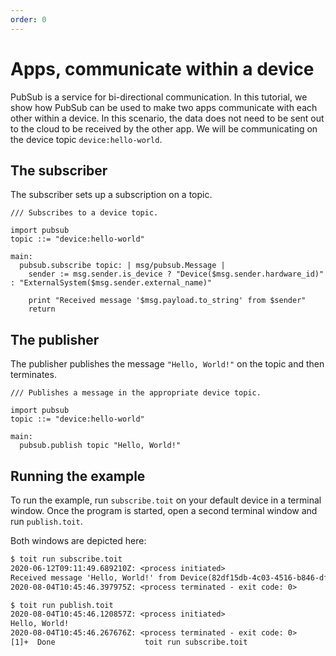 ```yaml
---
order: 0
---
```


# Apps, communicate within a device

PubSub is a service for bi-directional communication. In this tutorial, we show how PubSub can be used to make two apps communicate with each other within a device. In this scenario, the data does not need to be sent out to the cloud to be received by the other app. We will be communicating on the device topic `device:hello-world`.

## The subscriber

The subscriber sets up a subscription on a topic.

```
/// Subscribes to a device topic.

import pubsub
topic ::= "device:hello-world"

main:
  pubsub.subscribe topic: | msg/pubsub.Message |
    sender := msg.sender.is_device ? "Device($msg.sender.hardware_id)" : "ExternalSystem($msg.sender.external_name)"

    print "Received message '$msg.payload.to_string' from $sender"
    return
```

## The publisher

The publisher publishes the message `"Hello, World!"` on the topic and then terminates.

```
/// Publishes a message in the appropriate device topic.

import pubsub
topic ::= "device:hello-world"

main:
  pubsub.publish topic "Hello, World!"
```

## Running the example

To run the example, run `subscribe.toit` on your default device in a terminal
window. Once the program is started, open a second terminal window and run
`publish.toit`.

Both windows are depicted here:

```txt
$ toit run subscribe.toit
2020-06-12T09:11:49.689210Z: <process initiated>
Received message 'Hello, World!' from Device(82df15db-4c03-4516-b846-df714577960c)
2020-08-04T10:45:46.397975Z: <process terminated - exit code: 0>
```

```txt
$ toit run publish.toit
2020-08-04T10:45:46.120857Z: <process initiated>
Hello, World!
2020-08-04T10:45:46.267676Z: <process terminated - exit code: 0>
[1]+  Done                    toit run subscribe.toit
```
